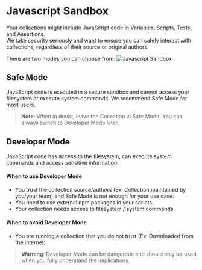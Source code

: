 # Javascript Sandbox

Your collections might include JavaScript code in Variables, Scripts, Tests, and Assertions. <br/>
We take security seriously and want to ensure you can safely interact with collections, regardless of their source or original authors. <br/>

There are two modes you can choose from:
![Javascript Sandbox](/screenshots/javascript-sandbox.png)

## Safe Mode
JavaScript code is executed in a secure sandbox and cannot access your filesystem or execute system commands. We recommend Safe Mode for most users.

> **Note**: When in doubt, leave the Collection in Safe Mode. You can always switch to Developer Mode later.

## Developer Mode
JavaScript code has access to the filesystem, can execute system commands and access sensitive information.

#### When to use Developer Mode
- You trust the collection source/authors (Ex: Collection maintained by you/your team) and Safe Mode is not enough for your use case.
- You need to use external npm packages in your scripts
- Your collection needs access to filesystem / system commands

#### When to avoid Developer Mode
- You are running a collection that you do not trust (Ex: Downloaded from the internet)

> **Warning**: Developer Mode can be dangerous and should only be used when you fully understand the implications.
